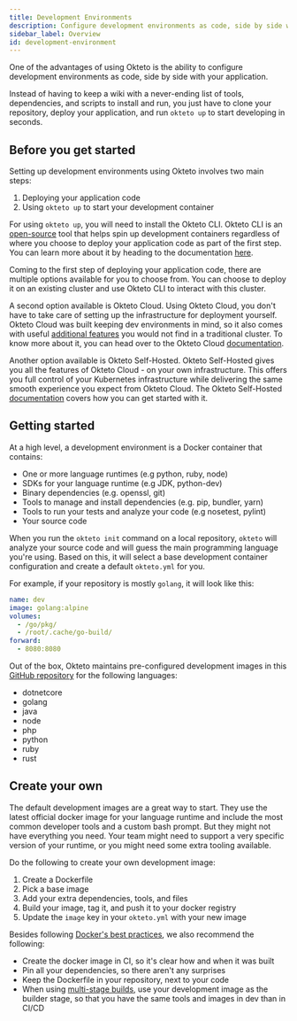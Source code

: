 ```yaml
---
title: Development Environments
description: Configure development environments as code, side by side with your application
sidebar_label: Overview
id: development-environment
---
```


One of the advantages of using Okteto is the ability to configure development environments as code, side by side with your application.

Instead of having to keep a wiki with a never-ending list of tools, dependencies, and scripts to install and run, you just have to clone your repository, deploy your application, and run `okteto up` to start developing in seconds.

## Before you get started

Setting up development environments using Okteto involves two main steps:

1. Deploying your application code
2. Using `okteto up` to start your development container

For using `okteto up`, you will need to install the Okteto CLI. Okteto CLI is an [open-source](https://github.com/okteto/okteto) tool that helps spin up development containers regardless of where you choose to deploy your application code as part of the first step. You can learn more about it by heading to the documentation [here](cloud/okteto-cli.mdx). 

Coming to the first step of deploying your application code, there are multiple options available for you to choose from. You can choose to deploy it on an existing cluster and use Okteto CLI to interact with this cluster. 

A second option available is Okteto Cloud. Using Okteto Cloud, you don't have to take care of setting up the infrastructure for deployment yourself. Okteto Cloud was built keeping dev environments in mind, so it also comes with useful [additional features](welcome/overview.md) you would not find in a traditional cluster. To know more about it, you can head over to the Okteto Cloud [documentation](welcome/overview.md). 

Another option available is Okteto Self-Hosted. Okteto Self-Hosted gives you all the features of Okteto Cloud - on your own infrastructure. This offers you full control of your Kubernetes infrastructure while delivering the same smooth experience you expect from Okteto Cloud. The Okteto Self-Hosted [documentation](enterprise.mdx) covers how you can get started with it. 

## Getting started

At a high level, a development environment is a Docker container that contains:

- One or more language runtimes (e.g python, ruby, node)
- SDKs for your language runtime (e.g JDK, python-dev)
- Binary dependencies (e.g. openssl, git)
- Tools to manage and install dependencies (e.g. pip, bundler, yarn)
- Tools to run your tests and analyze your code (e.g nosetest, pylint)
- Your source code

When you run the `okteto init` command on a local repository, `okteto` will analyze your source code and will guess the main programming language you're using.
Based on this, it will select a base development container configuration and create a default `okteto.yml` for you.

For example, if your repository is mostly `golang`, it will look like this:

```yaml
name: dev
image: golang:alpine
volumes:
  - /go/pkg/
  - /root/.cache/go-build/
forward:
  - 8080:8080
```

Out of the box, Okteto maintains pre-configured development images in this [GitHub repository](https://github.com/okteto/devenv) for the following languages:

- dotnetcore
- golang
- java
- node
- php
- python
- ruby
- rust

## Create your own

The default development images are a great way to start.
They use the latest official docker image for your language runtime and include the most common developer tools and a custom bash prompt.
But they might not have everything you need. Your team might need to support a very specific version of your runtime, or you might need some extra tooling available.

Do the following to create your own development image:

1. Create a Dockerfile
1. Pick a base image
1. Add your extra dependencies, tools, and files
1. Build your image, tag it, and push it to your docker registry
1. Update the `image` key in your `okteto.yml` with your new image

Besides following [Docker's best practices](https://docs.docker.com/develop/develop-images/dockerfile_best-practices/), we also recommend the following:

- Create the docker image in CI, so it's clear how and when it was built
- Pin all your dependencies, so there aren't any surprises
- Keep the Dockerfile in your repository, next to your code
- When using [multi-stage builds](https://docs.docker.com/develop/develop-images/multistage-build/), use your development image as the builder stage, so that you have the same tools and images in dev than in CI/CD
